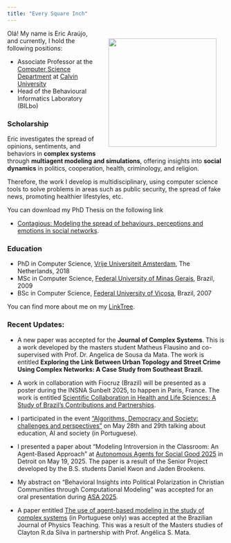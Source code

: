 ```yaml
---
title: "Every Square Inch"
---
```


![](files/Self-BW-Adjusted.png){style="float: right; padding: 20px;" fig-alt="Portrait at Búzios in 2023." fig-align="right" width="250"}

<!-- ### Computational Modeling for the Flourishing of the Whole Creation -->

Olá! My name is Eric Araújo, and currently, I hold the following positions:

- Associate Professor at the [Computer Science Department](https://calvin.edu/academics/school-stem/computer-science){target="_blank"} at [Calvin University](https://calvin.edu/){target="_blank"}
- Head of the Behavioural Informatics Laboratory (BILbo)

### Scholarship

Eric investigates the spread of opinions, sentiments, and behaviors in **complex systems** through **multiagent modeling and simulations**, offering insights into **social dynamics** in politics, cooperation, health, criminology, and religion.

Therefore, the work I develop is multidisciplinary, using computer science tools to solve problems in areas such as public security, the spread of fake news, promoting healthier lifestyles, etc.

You can download my PhD Thesis on the following link 

- [Contagious: Modeling the spread of behaviours, perceptions and emotions in social networks](./files/Contagious_Eric_Araujo.pdf){target="_blank"}.

### Education
- PhD in Computer Science, [Vrije Universiteit Amsterdam](https://vu.nl/nl){target="_blank"}, The Netherlands, 2018
- MSc in Computer Science, [Federal University of Minas Gerais](https://ufmg.br/){target="_blank"}, Brazil, 2009
- BSc in Computer Science, [Federal University of Viçosa](https://www.ufv.br/){target="_blank"}, Brazil, 2007

You can find more about me on my [LinkTree](https://linktr.ee/earaujo){target="_blank"}.

### Recent Updates:

- A new paper was accepted for the **Journal of Complex Systems**. This is a work developed by the masters student Matheus Flausino and co-supervised with Prof. Dr. Angelica de Sousa da Mata. The work is entitled **Exploring the Link Between Urban Topology and Street Crime Using Complex Networks: A Case Study from Southeast Brazil.**
- A work in collaboration with Fiocruz (Brazil) will be presented as a poster during the INSNA Sunbelt 2025, to happen in Paris, France. The work is entitled [Scientific Collaboration in Health and Life Sciences: A Study of Brazil's Contributions and Partnerships](https://www.conftool.pro/sunbelt2025/index.php?page=browseSessions&form_session=196#paperID891){target=_blank}.

- I participated in the event ["Algorithms, Democracy and Society: challenges and perspectives"](https://algoritmosesociedade.inf.ufg.br/#inicio){target="_blank} on May 28th and 29th talking about education, AI and society (in Portuguese).
- I presented a paper about "Modeling Introversion in the Classroom: An Agent-Based Approach" at [Autonomous Agents for Social Good 2025](https://panosd.eu/aasg2025/call/){target=_blank} in Detroit on May 19, 2025. The paper is a result of the Senior Project developed by the B.S. students Daniel Kwon and Jaden Brookens.
- My abstract on "Behavioral Insights into Political Polarization in Christian Communities through Computational Modeling" was accepted for an oral presentation during [ASA 2025](https://network.asa3.org/mpage/ASA2025){target=_blank}.
- A paper entitled [The use of agent-based modeling in the study of complex systems](https://doi.org/10.1590/1806-9126-RBEF-2024-0464){target="_blank"} (in Portuguese only) was accepted at the Brazilian Journal of Physics Teaching. This was a result of the Masters studies of Clayton R.da Silva in partnership with Prof. Angélica S. Mata.

<!-- ## License {.unnumbered}

<a rel="license" href="https://creativecommons.org/licenses/by-sa/4.0/"><img src="https://licensebuttons.net/l/by-sa/4.0/88x31.png" alt="Creative Commons License" style="border-width:0"/></a><br />This online work is licensed under a <a rel="license" href="https://creativecommons.org/licenses/by-sa/4.0/">Creative Commons Attribution-ShareAlike 4.0 International</a>.
Visit [here](https://github.com/rstudio-education/datascience-box/blob/master/LICENSE.md) for more information about the license.

## Acknowledements {.unnumbered}

Huge thanks to the #rstats education community who have made numerous suggestions for this resource, to Lee Suddaby and Zeno Kujawa for converting the homework assignments to learnr tutorials, and to [Müge Çetinkaya](http://muge.fr/) for the hex logo!

This website is built with [Quarto](https://quarto.org), the lovely icons by [icons8](http://icons8.com/), and none of this would be possible without the [tidyverse](https://tidyverse.org). -->
